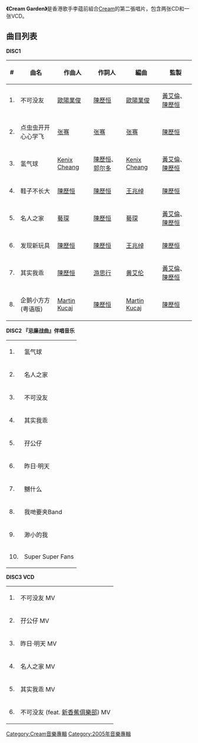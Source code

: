 {{Unreferenced|time=2020-03-06T12:54:35+00:00}}
{{Infobox album
| name       = Super Model
| type       = 專輯
| artist     = [[Cream_(香港樂隊)|Cream]]
| cover      = 
| released   = 2005年6月8日
| genre      = [[粵語|粵語]][[流行曲|流行曲]]
| length     = DISC1 18:56
| label      = [[辉皇娱乐|辉皇娱乐]]
| prev_title = [[Cream_Garden|Cream Garden]]
| prev_year  = 2004
| next_title = [[家傳戶曉兒歌集|家傳戶曉兒歌集]]
| next_year  = 2005
}}
'''《Cream Garden》'''是香港歌手李蕴前組合[[Cream_(香港樂隊)|Cream]]的第二張唱片，包含两张CD和一张VCD。

== 曲目列表 ==
'''DISC1'''
{| class="wikitable"
|-
!#
!曲名
!作曲人
!作詞人
!編曲 
!監製
|-
| 1. || 不可没友 || [[歐陽業俊|歐陽業俊]] || [[陳歷恒|陳歷恒]] || [[歐陽業俊|歐陽業俊]] || [[黃艾倫|黃艾倫]]、[[陳歷恒|陳歷恒]]
|-
| 2. || 点虫虫开开心心学飞 || [[张骞|张骞]] || [[张骞|张骞]] || [[张骞|张骞]] || [[陳歷恒|陳歷恒]]
|-
| 3. || 氢气球 || [[Kenix_Cheang|Kenix Cheang]] || [[陳歷恒|陳歷恒]]、[[郭尔多|郭尔多]] || [[Kenix_Cheang|Kenix Cheang]] || [[黃艾倫|黃艾倫]]、[[陳歷恒|陳歷恒]]
|-
| 4. || 鞋子不长大 || [[陳歷恒|陳歷恒]] || [[陳歷恒|陳歷恒]] || [[王兆绰|王兆绰]] || [[陳歷恒|陳歷恒]]
|-
| 5. || 名人之家 || [[藝琛|藝琛]] || [[陳歷恒|陳歷恒]] || [[藝琛|藝琛]] || [[黃艾倫|黃艾倫]]、[[陳歷恒|陳歷恒]]
|-
| 6. || 发现新玩具 || [[陳歷恒|陳歷恒]] || [[陳歷恒|陳歷恒]] || [[王兆绰|王兆绰]] || [[陳歷恒|陳歷恒]] 
|-
| 7. || 其实我乖 || [[陳歷恒|陳歷恒]] || [[游思行|游思行]] || [[黄艾伦|黄艾伦]] || [[黃艾倫|黃艾倫]]、[[陳歷恒|陳歷恒]]
|-
| 8. || 企鹅小方方 (粤语版) || [[Martin_Kucaj|Martin Kucaj]] || [[陳歷恒|陳歷恒]] || [[Martin_Kucaj|Martin Kucaj]] || [[陳歷恒|陳歷恒]]
|}

'''DISC2 『忌廉战曲』伴唱音乐'''
{| class="wikitable"
|-
| 1. || 氢气球
|-
| 2. || 名人之家
|-
| 3. || 不可没友
|-
| 4. || 其实我乖
|-
| 5. || 孖公仔
|-
| 6. || 昨日·明天
|-
| 7. || 嬲什么
|-
| 8. || 我哋要夹Band
|-
| 9. || 渺小的我
|-
| 10. || Super Super Fans
|}

'''DISC3 VCD'''
{| class="wikitable"
|-
| 1. || 不可没友 MV
|-
| 2. || 孖公仔 MV
|-
| 3. || 昨日·明天 MV
|-
| 4. || 名人之家 MV
|-
| 5. || 其实我乖 MV
|-
| 6. || 不可没友 (feat. [[新香蕉俱樂部|新香蕉俱樂部]]) MV
|}

[[Category:Cream音樂專輯|Category:Cream音樂專輯]]
[[Category:2005年音樂專輯|Category:2005年音樂專輯]]